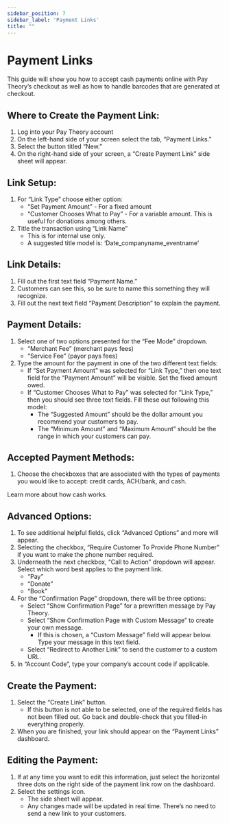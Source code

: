 ```yaml
---
sidebar_position: 7
sidebar_label: 'Payment Links'
title: ""
---
```



  

# Payment Links
This guide will show you how to accept cash payments online with Pay Theory’s checkout as well as how to handle barcodes that are generated at checkout.  

## Where to Create the Payment Link:
1. Log into your Pay Theory account
2. On the left-hand side of your screen select the tab, “Payment Links.”
3. Select the button titled “New.”
4. On the right-hand side of your screen, a “Create Payment Link” side sheet will appear.

## Link Setup:

1. For “Link Type” choose either option:
    * “Set Payment Amount” - For a fixed amount
    * “Customer Chooses What to Pay” - For a variable amount. This is useful for donations among others. 
2. Title the transaction using “Link Name”
    * This is for internal use only.
    * A suggested title model is: ‘Date_companyname_eventname’

## Link Details:
1. Fill out the first text field “Payment Name.” 
2. Customers can see this, so be sure to name this something they will recognize.
3. Fill out the next text field “Payment Description” to explain the payment.

## Payment Details:
1. Select one of two options presented for the “Fee Mode” dropdown.
    * “Merchant Fee” (merchant pays fees)
    * “Service Fee” (payor pays fees)
2. Type the amount for the payment in one of the two different text fields:
    * If “Set Payment Amount” was selected for “Link Type,” then one text field for the “Payment Amount” will be visible. Set the fixed amount owed.
    * If “Customer Chooses What to Pay” was selected for “Link Type,” then you should see three text fields. Fill these out following this model:
      * The “Suggested Amount” should be the dollar amount you recommend your customers to pay.
      * The “Minimum Amount” and “Maximum Amount” should be the range in which your customers can pay.

## Accepted Payment Methods:
1. Choose the checkboxes that are associated with the types of payments you would like to accept: credit cards, ACH/bank, and cash.

  <a className="button button--md button--primary">Learn more about how cash works.</a>

## Advanced Options:
1. To see additional helpful fields, click “Advanced Options” and more will appear.
2. Selecting the checkbox, “Require Customer To Provide Phone Number” if you want to make the phone number required.
3. Underneath the next checkbox, “Call to Action” dropdown will appear. Select which word best applies to the payment link.
    * “Pay”
    * “Donate”
    * “Book”
4. For the “Confirmation Page” dropdown, there will be three options:
    * Select “Show Confirmation Page” for a prewritten message by Pay Theory.
    * Select “Show Confirmation Page with Custom Message” to create your own message.
      * If this is chosen, a “Custom Message” field will appear below. Type your message in this text field.
    * Select “Redirect to Another Link” to send the customer to a custom URL.
5. In “Account Code”, type your company’s account code if applicable.

## Create the Payment:
1. Select the “Create Link” button.
    * If this button is not able to be selected, one of the required fields has not been filled out. Go back and double-check that you filled-in everything properly.
2. When you are finished, your link should appear on the “Payment Links” dashboard.



## Editing the Payment:
1. If at any time you want to edit this information, just select the horizontal three dots on the right side of the payment link row on the dashboard. 
2. Select the settings icon. 
    * The side sheet will appear.
    * Any changes made will be updated in real time. There’s no need to send a new link to your customers.